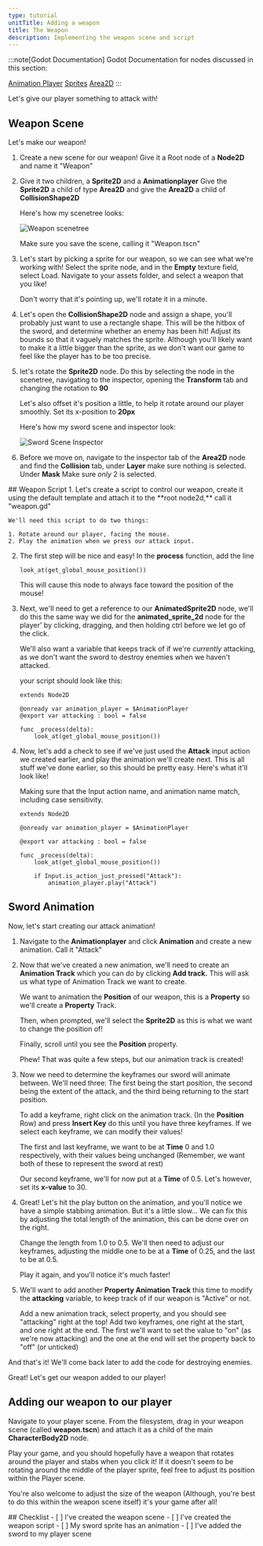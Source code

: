 ```yaml
---
type: tutorial
unitTitle: Adding a weapon
title: The Weapon
description: Implementing the weapon scene and script
---
```




:::note[Godot Documentation]
Godot Documentation for nodes discussed in this section: 

[Animation Player](https://docs.godotengine.org/en/stable/classes/class_animationplayer.html) [Sprites](https://docs.godotengine.org/en/stable/classes/class_sprite2d.html) [Area2D](https://docs.godotengine.org/en/stable/classes/class_area2d.html)
:::

Let's give our player something to attack with!

## Weapon Scene

Let's make our weapon!
<Steps>
1. Create a new scene for our weapon!
	Give it a Root node of a **Node2D** and name it "Weapon"  
	
2. Give it two children, a **Sprite2D** and a **Animationplayer** 
	Give the **Sprite2D** a child of type **Area2D** and give the **Area2D** a child of **CollisionShape2D**

	Here's how my scenetree looks:

	![Weapon scenetree](/src/assets/godot/dungeonCrawler/weaponscenetree.png)

	 Make sure you save the scene, calling it "Weapon.tscn"

3. Let's start by picking a sprite for our weapon, so we can see what we're working with!
	Select the sprite node, and in the **Empty** texture field, select Load. Navigate to your assets folder, and select a weapon that you like!

	Don't worry that it's pointing up, we'll rotate it in a minute.

4. Let's open the **CollisionShape2D** node and assign a shape, you'll probably just want to use a rectangle shape. This will be the hitbox of the sword, and determine whether an enemy has been hit! Adjust its bounds so that it vaguely matches the sprite. 
	Although you'll likely want to make it a little bigger than the sprite, as we don't want our game to feel like the player has to be too precise.

5. let's rotate the **Sprite2D** node. Do this by selecting the node in the scenetree, navigating to the inspector, opening the **Transform** tab and changing the rotation to **90**

	Let's also offset it's position a little, to help it rotate around our player smoothly. Set its x-position to **20px**

	Here's how my sword scene and inspector look: 

	![Sword Scene Inspector](/src/assets/godot/dungeonCrawler/swordsceneinspector.png)

6. Before we move on, navigate to the inspector tab of the **Area2D** node and find the **Collision** tab, under **Layer** make sure nothing is selected. Under **Mask** Make sure *only* 2 is selected.

</Steps>
## Weapon Script
<Steps>
1. Let's create a script to control our weapon, create it using the default template and attach it to the **root node2d,** call it "weapon.gd"

	We'll need this script to do two things:

	1. Rotate around our player, facing the mouse.
	2. Play the animation when we press our attack input.

2. The first step will be nice and easy! In the **process** function, add the line
	```gdscript
	look_at(get_global_mouse_position())
	```
	This will cause this node to always face toward the position of the mouse!

3. Next, we'll need to get a reference to our **AnimatedSprite2D** node, we'll do this the same way we did for the **animated_sprite_2d** node for the player' by clicking, dragging, and then holding ctrl before we let go of the click.

	We'll also want a variable that keeps track of if we're *currently* attacking, as we don't want the sword to destroy enemies when we haven't attacked.

	your script should look like this:

	```gdscript
	extends Node2D

	@onready var animation_player = $AnimationPlayer
	@export var attacking : bool = false

	func _process(delta):
		look_at(get_global_mouse_position())
	```

4. Now, let's add a check to see if we've just used the **Attack** input action we created earlier, and play the animation we'll create next. This is all stuff we've done earlier, so this should be pretty easy. Here's what it'll look like!

	Making sure that the Input action name, and animation name match, including case sensitivity. 
	
	
	```gdscript
	extends Node2D

	@onready var animation_player = $AnimationPlayer

	@export var attacking : bool = false

	func _process(delta):
		look_at(get_global_mouse_position())
		
		if Input.is_action_just_pressed("Attack"):
			animation_player.play("Attack")
	```
</Steps>

## Sword Animation

Now, let's start creating our attack animation! 
<Steps>
1. Navigate to the **Animationplayer** and click **Animation** and create a new animation. Call it "Attack"
	
2. Now that we've created a new animation, we'll need to create an **Animation Track** which you can do by clicking **Add track.** This will ask us what type of Animation Track we want to create.

	We want to animation the **Position** of our weapon, this is a **Property** so we'll create a **Property** Track. 

	Then, when prompted, we'll select the **Sprite2D** as this is what we want to change the position of!

	Finally, scroll until you see the **Position** property. 

	Phew! That was quite a few steps, but our animation track is created!

3. Now we need to determine the keyframes our sword will animate between. We'll need three: The first being the start position, the second being the extent of the attack, and the third being returning to the start position.

	To add a keyframe, right click on the animation track. (In the **Position** Row) and press **Insert Key** do this until you have three keyframes. If we select each keyframe, we can modify their values!

	The first and last keyframe, we want to be at **Time** 0 and 1.0 respectively, with their values being unchanged (Remember, we want both of these to represent the sword at rest)

	Our second keyframe, we'll for now put at a **Time** of 0.5. Let's however, set its **x-value** to 30.

4. Great! Let's hit the play button on the animation, and you'll notice we have a simple stabbing animation. But it's a little slow... We can fix this by adjusting the total length of the animation, this can be done over on the right. 

	Change the length from 1.0 to 0.5. We'll then need to adjust our keyframes, adjusting the middle one to be at a **Time** of 0.25, and the last to be at 0.5.

	Play it again, and you'll notice it's much faster!

5. We'll want to add another **Property Animation Track** this time to modify the **attacking** variable, to keep track of if our weapon is "Active" or not.

	Add a new animation track, select property, and you should see "attacking" right at the top! Add two keyframes, one right at the start, and one right at the end. The first we'll want to set the value to "on" (as we're now attacking) and the one at the end will set the property back to "off" (or unticked)

</Steps>
And that's it! We'll come back later to add the code for destroying enemies.

Great! Let's get our weapon added to our player!

## Adding our weapon to our player

Navigate to your player scene. From the filesystem, drag in your weapon scene (called **weapon.tscn**) and attach it as a child of the main 
**CharacterBody2D** node. 

Play your game, and you should hopefully have a weapon that rotates around the player and stabs when you click it! If it doesn't seem to be rotating around the middle of the player sprite, feel free to adjust its position within the Player scene.

You're also welcome to adjust the size of the weapon (Although, you're best to do this within the weapon scene itself) it's your game after all!


<Box>
## Checklist
<Checklist>
- [ ] I've created the weapon scene
- [ ] I've created the weapon script
- [ ] My sword sprite has an animation
- [ ] I've added the sword to my player scene
</Checklist>
</Box>